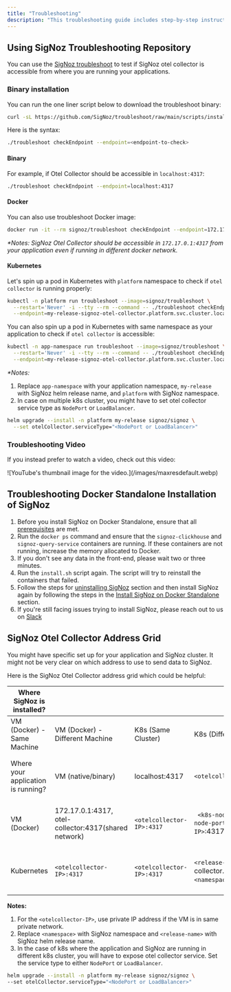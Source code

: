 ```yaml
---
title: "Troubleshooting"
description: "This troubleshooting guide includes step-by-step instructions that should resolve most installation issues."
---
```


## Using SigNoz Troubleshooting Repository[](#using-signoz-troubleshooting-repository "Direct link to Using SigNoz Troubleshooting Repository")

You can use the [SigNoz troubleshoot](https://github.com/SigNoz/troubleshoot) to test if SigNoz otel collector is accessible from where you are running your applications.

### Binary installation[](#binary-installation "Direct link to Binary installation")

You can run the one liner script below to download the troubleshoot binary:

```bash
curl -sL https://github.com/SigNoz/troubleshoot/raw/main/scripts/install.sh | bash

```

Here is the syntax:

```bash
./troubleshoot checkEndpoint --endpoint=<endpoint-to-check>

```

#### Binary[](#binary "Direct link to Binary")

For example, if Otel Collector should be accessible in `localhost:4317`:

```bash
./troubleshoot checkEndpoint --endpoint=localhost:4317

```

#### Docker[](#docker "Direct link to Docker")

You can also use troubleshoot Docker image:

```bash
docker run -it --rm signoz/troubleshoot checkEndpoint --endpoint=172.17.0.1:4317

```

_\*Notes: SigNoz Otel Collector should be accessible in `172.17.0.1:4317` from your application even if running in different docker network._

#### Kubernetes[](#kubernetes "Direct link to Kubernetes")

Let's spin up a pod in Kubernetes with `platform` namespace to check if `otel collector` is running properly:

```bash
kubectl -n platform run troubleshoot --image=signoz/troubleshoot \
  --restart='Never' -i --tty --rm --command -- ./troubleshoot checkEndpoint \
  --endpoint=my-release-signoz-otel-collector.platform.svc.cluster.local:4317

```

You can also spin up a pod in Kubernetes with same namespace as your application to check if `otel collector` is accessible:

```bash
kubectl -n app-namespace run troubleshoot --image=signoz/troubleshoot \
  --restart='Never' -i --tty --rm --command -- ./troubleshoot checkEndpoint \
  --endpoint=my-release-signoz-otel-collector.platform.svc.cluster.local:4317

```

_\*Notes:_

1. Replace `app-namespace` with your application namespace, `my-release` with SigNoz helm release name, and `platform` with SigNoz namespace.
2. In case on multiple k8s cluster, you might have to set otel collector service type as `NodePort` or `LoadBalancer`.

```bash
helm upgrade --install -n platform my-release signoz/signoz \
  --set otelCollector.serviceType="<NodePort or LoadBalancer>"

```

 ### Troubleshooting Video[](#troubleshooting-video "Direct link to Troubleshooting Video")

If you instead prefer to watch a video, check out this video:

 <Frame>![YouTube's thumbnail image for the video.](/images/maxresdefault.webp)</Frame>

 ## Troubleshooting Docker Standalone Installation of SigNoz[](#troubleshooting-docker-standalone-installation-of-signoz "Direct link to Troubleshooting Docker Standalone Installation of SigNoz")

1. Before you install SigNoz on Docker Standalone, ensure that all [prerequisites](/docs/install/docker/#prerequisites) are met.
2. Run the `docker ps` command and ensure that the `signoz-clickhouse` and `signoz-query-service` containers are running. If these containers are not running, increase the memory allocated to Docker.
3. If you don't see any data in the front-end, please wait two or three minutes.
4. Run the `install.sh` script again. The script will try to reinstall the containers that failed.
5. Follow the steps for [uninstalling SigNoz](/docs/operate/docker-standalone/#uninstall-signoz) section and then install SigNoz again by following the steps in the [Install SigNoz on Docker Standalone](/docs/install/docker/) section.
6. If you're still facing issues trying to install SigNoz, please reach out to us on [Slack](https://signoz.io/slack)

## SigNoz Otel Collector Address Grid[](#signoz-otel-collector-address-grid "Direct link to SigNoz Otel Collector Address Grid")

You might have specific set up for your application and SigNoz cluster. It might not be very clear on which address to use to send data to SigNoz.

Here is the SigNoz Otel Collector address grid which could be helpful:

| Where SigNoz is installed?         |                                                      |                         |                                                                         |                                                                     |                                                                     |
| ---------------------------------- | ---------------------------------------------------- | ----------------------- | ----------------------------------------------------------------------- | ------------------------------------------------------------------- | ------------------------------------------------------------------- |
| VM (Docker) - Same Machine         | VM (Docker) - Different Machine                      | K8s (Same Cluster)      | K8s (Different Cluster)                                                 |                                                                     |                                                                     |
| Where your application is running? | VM (native/binary)                                   | localhost:4317          | `<otelcollector-IP>:4317`                                                 |` <k8s-node-IP>:<otelcollector-node-port>`, `<k8s-loadbalancer-IP>`:4317 |` <k8s-node-IP>:<otelcollector-node-port>`, `<k8s-loadbalancer-IP>`:4317 |
| VM (Docker)                        | 172.17.0.1:4317, otel-collector:4317(shared network) | `<otelcollector-IP>:4317` |` <k8s-node-IP>:<otelcollector-node-port>`, `<k8s-loadbalancer-IP>`:4317     |` <k8s-node-IP>:<otelcollector-node-port>`, `<k8s-loadbalancer-IP>`:4317 |                                                                     |
| Kubernetes                         | `<otelcollector-IP>:4317`                              | `<otelcollector-IP>:4317` | `<release-name>`-signoz-otel-collector.`<namespace>`.svc.cluster.local:4317 |` <k8s-node-IP>:<otelcollector-node-port>`, `<k8s-loadbalancer-IP>`:4317 |                                                                     |

**Notes:**

1. For the `<otelcollector-IP>`, use private IP address if the VM is in same private network.
2. Replace `<namespace>` with SigNoz namespace and `<release-name>` with SigNoz helm release name.
3. In the case of k8s where the application and SigNoz are running in different k8s cluster, you will have to expose otel collector service. Set the service type to either `NodePort` or `LoadBalancer`.  
```bash  
helm upgrade --install -n platform my-release signoz/signoz \  
--set otelCollector.serviceType="<NodePort or LoadBalancer>"  
```